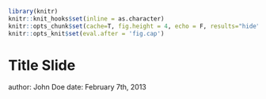 
```r
library(knitr)
knitr::knit_hooks$set(inline = as.character)
knitr::opts_chunk$set(cache=T, fig.height = 4, echo = F, results="hide", message=F)
knitr::opts_knit$set(eval.after = 'fig.cap')
```

Title Slide
====================================
author: John Doe
date: February 7th, 2013